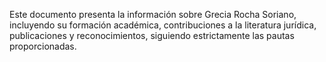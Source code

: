 Este documento presenta la información sobre Grecia Rocha Soriano, incluyendo su formación académica, contribuciones a la literatura jurídica, publicaciones y reconocimientos, siguiendo estrictamente las pautas proporcionadas.